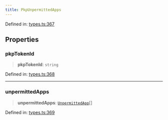 ```yaml
---
title: PkpUnpermittedApps
---
```


Defined in: [types.ts:367](https://github.com/LIT-Protocol/Vincent/blob/1c902a7c278246adaf4479901c6e2d38e00321e5/packages/libs/contracts-sdk/src/types.ts#L367)

## Properties

### pkpTokenId

> **pkpTokenId**: `string`

Defined in: [types.ts:368](https://github.com/LIT-Protocol/Vincent/blob/1c902a7c278246adaf4479901c6e2d38e00321e5/packages/libs/contracts-sdk/src/types.ts#L368)

***

### unpermittedApps

> **unpermittedApps**: [`UnpermittedApp`](./UnpermittedApp)[]

Defined in: [types.ts:369](https://github.com/LIT-Protocol/Vincent/blob/1c902a7c278246adaf4479901c6e2d38e00321e5/packages/libs/contracts-sdk/src/types.ts#L369)
